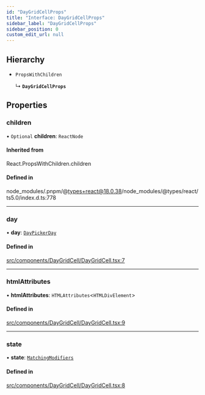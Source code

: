 ```yaml
---
id: "DayGridCellProps"
title: "Interface: DayGridCellProps"
sidebar_label: "DayGridCellProps"
sidebar_position: 0
custom_edit_url: null
---
```


## Hierarchy

- `PropsWithChildren`

  ↳ **`DayGridCellProps`**

## Properties

### children

• `Optional` **children**: `ReactNode`

#### Inherited from

React.PropsWithChildren.children

#### Defined in

node_modules/.pnpm/@types+react@18.0.38/node_modules/@types/react/ts5.0/index.d.ts:778

___

### day

• **day**: [`DayPickerDay`](/api/classes/DayPickerDay.md)

#### Defined in

[src/components/DayGridCell/DayGridCell.tsx:7](https://github.com/gpbl/react-day-picker/blob/cd80be68f/src/components/DayGridCell/DayGridCell.tsx#L7)

___

### htmlAttributes

• **htmlAttributes**: `HTMLAttributes`<`HTMLDivElement`\>

#### Defined in

[src/components/DayGridCell/DayGridCell.tsx:9](https://github.com/gpbl/react-day-picker/blob/cd80be68f/src/components/DayGridCell/DayGridCell.tsx#L9)

___

### state

• **state**: [`MatchingModifiers`](/api/types/MatchingModifiers.md)

#### Defined in

[src/components/DayGridCell/DayGridCell.tsx:8](https://github.com/gpbl/react-day-picker/blob/cd80be68f/src/components/DayGridCell/DayGridCell.tsx#L8)
